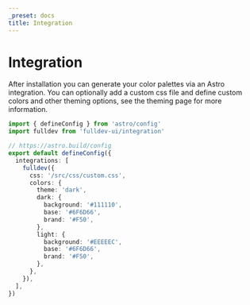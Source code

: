 ```yaml
---
_preset: docs
title: Integration
---
```



# Integration

After <Link href="/overview/installation">installation</Link> you can generate your color palettes via an Astro integration. You can optionally add a custom css file and define custom colors and other theming options, see the <Link href="/overview/theming">theming page</Link> for more information.

```ts
import { defineConfig } from 'astro/config'
import fulldev from 'fulldev-ui/integration'

// https://astro.build/config
export default defineConfig({
  integrations: [
    fulldev({
      css: '/src/css/custom.css',
      colors: {
        theme: 'dark',
        dark: {
          background: '#111110',
          base: '#6F6D66',
          brand: '#F50',
        },
        light: {
          background: '#EEEEEC',
          base: '#6F6D66',
          brand: '#F50',
        },
      },
    }),
  ],
})
```
